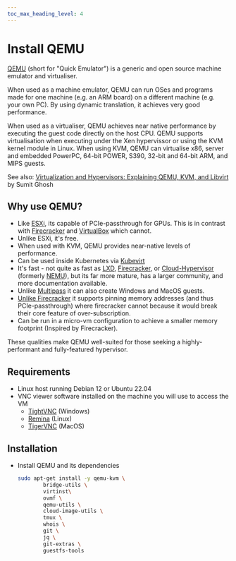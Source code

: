 ```yaml
---
toc_max_heading_level: 4
---
```


# Install QEMU

[QEMU](https://www.qemu.org/documentation/) (short for "Quick Emulator") is a generic and open
source machine emulator and virtualiser.

When used as a machine emulator, QEMU can run OSes and programs made for one machine (e.g. an ARM
board) on a different machine (e.g. your own PC). By using dynamic translation, it achieves very
good performance.

When used as a virtualiser, QEMU achieves near native performance by executing the guest code
directly on the host CPU. QEMU supports virtualisation when executing under the Xen hypervissor or
using the KVM kernel module in Linux. When using KVM, QEMU can virtualise x86, server and embedded
PowerPC, 64-bit POWER, S390, 32-bit and 64-bit ARM, and MIPS guests.

See also:
[Virtualization and Hypervisors: Explaining QEMU, KVM, and Libvirt](https://sumit-ghosh.com/articles/virtualization-hypervisors-explaining-qemu-kvm-libvirt/)
by Sumit Ghosh

## Why use QEMU?

- Like [ESXi](https://www.vmware.com/nl/products/esxi-and-esx.html), its capable of PCIe-passthrough
  for GPUs. This is in contrast with [Firecracker](https://firecracker-microvm.github.io/) and
  [VirtualBox](https://docs.oracle.com/en/virtualization/virtualbox/6.0/user/guestadd-video.html)
  which cannot.
- Unlike ESXi, it's free.
- When used with KVM, QEMU provides near-native levels of performance.
- Can be used inside Kubernetes via [Kubevirt](https://kubevirt.io/)
- It's fast - not quite as fast as [LXD](https://linuxcontainers.org/lxd/introduction/),
  [Firecracker](https://firecracker-microvm.github.io/), or
  [Cloud-Hypervisor](https://github.com/cloud-hypervisor/cloud-hypervisor) (formerly
  [NEMU](https://github.com/intel/nemu)), but its far more mature, has a larger community, and more
  documentation available.
- Unlike [Multipass](https://multipass.run/docs) it can also create Windows and MacOS guests.
- [Unlike Firecracker](https://github.com/firecracker-microvm/firecracker/issues/849#issuecomment-464731628)
  it supports pinning memory addresses (and thus PCIe-passthrough) where firecracker cannot because
  it would break their core feature of over-subscription.
- Can be run in a micro-vm configuration to achieve a smaller memory footprint (Inspired by
  Firecracker).

These qualities make QEMU well-suited for those seeking a highly-performant and fully-featured
hypervisor.

## Requirements

- Linux host running Debian 12 or Ubuntu 22.04
- VNC viewer software installed on the machine you will use to access the VM
  - [TightVNC](https://www.tightvnc.com/download.php) (Windows)
  - [Remina](https://remmina.org/) (Linux)
  - [TigerVNC](https://formulae.brew.sh/formula/tiger-vnc) (MacOS)

## Installation

- Install QEMU and its dependencies

  ```bash
  sudo apt-get install -y qemu-kvm \
          bridge-utils \
          virtinst\
          ovmf \
          qemu-utils \
          cloud-image-utils \
          tmux \
          whois \
          git \
          jq \
          git-extras \
          guestfs-tools
  ```
